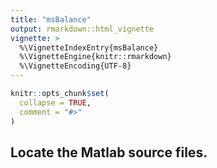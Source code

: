 ```yaml
---
title: "msBalance"
output: rmarkdown::html_vignette
vignette: >
  %\VignetteIndexEntry{msBalance}
  %\VignetteEngine{knitr::rmarkdown}
  %\VignetteEncoding{UTF-8}
---
```


```r
knitr::opts_chunk$set(
  collapse = TRUE,
  comment = "#>"
)
```

## Locate the Matlab source files.

```r
```





